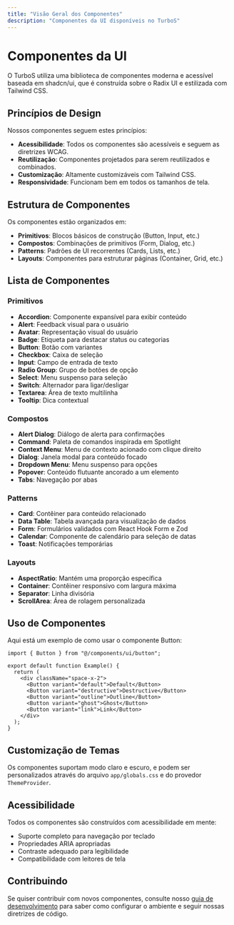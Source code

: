 ```yaml
---
title: "Visão Geral dos Componentes"
description: "Componentes da UI disponíveis no TurboS"
---
```


# Componentes da UI

O TurboS utiliza uma biblioteca de componentes moderna e acessível baseada em shadcn/ui, que é construída sobre o Radix UI e estilizada com Tailwind CSS.

## Princípios de Design

Nossos componentes seguem estes princípios:

- **Acessibilidade**: Todos os componentes são acessíveis e seguem as diretrizes WCAG.
- **Reutilização**: Componentes projetados para serem reutilizados e combinados.
- **Customização**: Altamente customizáveis com Tailwind CSS.
- **Responsividade**: Funcionam bem em todos os tamanhos de tela.

## Estrutura de Componentes

Os componentes estão organizados em:

- **Primitivos**: Blocos básicos de construção (Button, Input, etc.)
- **Compostos**: Combinações de primitivos (Form, Dialog, etc.)
- **Patterns**: Padrões de UI recorrentes (Cards, Lists, etc.)
- **Layouts**: Componentes para estruturar páginas (Container, Grid, etc.)

## Lista de Componentes

### Primitivos

- **Accordion**: Componente expansível para exibir conteúdo
- **Alert**: Feedback visual para o usuário
- **Avatar**: Representação visual do usuário
- **Badge**: Etiqueta para destacar status ou categorias
- **Button**: Botão com variantes
- **Checkbox**: Caixa de seleção
- **Input**: Campo de entrada de texto
- **Radio Group**: Grupo de botões de opção
- **Select**: Menu suspenso para seleção
- **Switch**: Alternador para ligar/desligar
- **Textarea**: Área de texto multilinha
- **Tooltip**: Dica contextual

### Compostos

- **Alert Dialog**: Diálogo de alerta para confirmações
- **Command**: Paleta de comandos inspirada em Spotlight
- **Context Menu**: Menu de contexto acionado com clique direito
- **Dialog**: Janela modal para conteúdo focado
- **Dropdown Menu**: Menu suspenso para opções
- **Popover**: Conteúdo flutuante ancorado a um elemento
- **Tabs**: Navegação por abas

### Patterns

- **Card**: Contêiner para conteúdo relacionado
- **Data Table**: Tabela avançada para visualização de dados
- **Form**: Formulários validados com React Hook Form e Zod
- **Calendar**: Componente de calendário para seleção de datas
- **Toast**: Notificações temporárias

### Layouts

- **AspectRatio**: Mantém uma proporção específica
- **Container**: Contêiner responsivo com largura máxima
- **Separator**: Linha divisória
- **ScrollArea**: Área de rolagem personalizada

## Uso de Componentes

Aqui está um exemplo de como usar o componente Button:

```tsx
import { Button } from "@/components/ui/button";

export default function Example() {
  return (
    <div className="space-x-2">
      <Button variant="default">Default</Button>
      <Button variant="destructive">Destructive</Button>
      <Button variant="outline">Outline</Button>
      <Button variant="ghost">Ghost</Button>
      <Button variant="link">Link</Button>
    </div>
  );
}
```

## Customização de Temas

Os componentes suportam modo claro e escuro, e podem ser personalizados através do arquivo `app/globals.css` e do provedor `ThemeProvider`.

## Acessibilidade

Todos os componentes são construídos com acessibilidade em mente:

- Suporte completo para navegação por teclado
- Propriedades ARIA apropriadas
- Contraste adequado para legibilidade
- Compatibilidade com leitores de tela

## Contribuindo

Se quiser contribuir com novos componentes, consulte nosso [guia de desenvolvimento](/development) para saber como configurar o ambiente e seguir nossas diretrizes de código.

